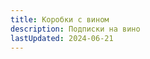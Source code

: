 ```yaml
---
title: Коробки с вином
description: Подписки на вино
lastUpdated: 2024-06-21
---
```



<LinkCard title="Wine is social"
    description="Ежемесячный ящик вина от 23 евро/мес через Smartbox"
    href="https://wineissocial.com/"/>

<LinkCard title="Vinistas"
    description="Гибкая подписка от 40 евро/мес"
    href="https://www.vinistas.com/"/>

<LinkCard title="Vino premier"
    description="Ящик за 25 евро/мес"
    href="https://vinopremier.com/boxpremier"/>

<LinkCard title="Wine box"
    description="Подписка на 1-6-12 месяцев от 35 евро/мес"
    href="https://winebox.es/club/"/>
